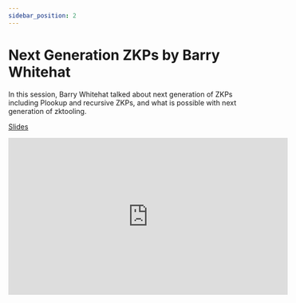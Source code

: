 ```yaml
---
sidebar_position: 2
---
```


# Next Generation ZKPs by Barry Whitehat

In this session, Barry Whitehat talked about next generation of ZKPs including Plookup and recursive ZKPs, and what is possible with next generation of zktooling.

[Slides](https://docs.google.com/presentation/d/1Zizw_SDDZxgfA2_QSHKYrJn-1_l0TCD-8ZuMgdDdnWs)

<iframe
  width="560"
  height="315"
  src="https://www.youtube.com/embed/uK7PFw2O4sY"
  title="YouTube video player"
  frameborder="0"
  allow="accelerometer; autoplay; clipboard-write; encrypted-media; gyroscope; picture-in-picture"
  allowfullscreen
></iframe>
